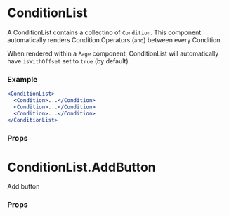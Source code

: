 
<Meta
  title="Utilities/UI Convenience/Condition Blocks/ConditionList"
  component={ConditionList}
/>

# ConditionList

A ConditionList contains a collectino of `Condition`. This component automatically renders Condition.Operators (`and`) between every Condition.

When rendered within a `Page` component, ConditionList will automatically have `isWithOffset` set to `true` (by default).

### Example

```jsx
<ConditionList>
  <Condition>...</Condition>
  <Condition>...</Condition>
  <Condition>...</Condition>
</ConditionList>
```

### Props

<ArgsTable of={ConditionList} />

# ConditionList.AddButton

Add button

### Props

<ArgsTable of={ConditionListAddButton} />
